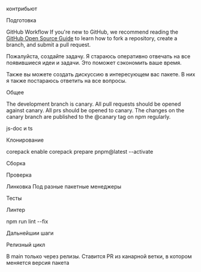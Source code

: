 контрибьют

Подготовка

GitHub Workflow
If you're new to GitHub, we recommend reading the [GitHub Open Source Guide](https://opensource.guide/how-to-contribute/#opening-a-pull-request) to learn how to fork a repository, create a branch, and submit a pull request.

Пожалуйста, создайте задачу. Я стараюсь оперативно отвечать на все появившиеся идеи и задачи. Это поможет сэкономить ваше время.

Также вы можете создать дискуссию в интересующем вас пакете. В них я также постараюсь ответить на все вопросы.

Общее

The development branch is canary.
All pull requests should be opened against canary.
All prs should be opened to canary.
The changes on the canary branch are published to the @canary tag on npm regularly.

js-doc и ts

Клонирование

corepack enable
corepack prepare pnpm@latest --activate

Сборка

Проверка

Линковка Под разные пакетные менеджеры

Тесты

Линтер

npm run lint --fix

Дальнейшии шаги

Релизный цикл

В main только через релизы. Ставится PR из канарной ветки, в котором меняется версия пакета

